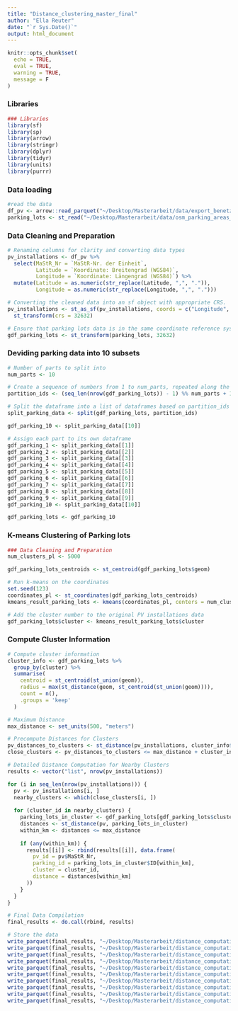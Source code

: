 ```yaml
---
title: "Distance_clustering_master_final"
author: "Ella Reuter"
date: "`r Sys.Date()`"
output: html_document
---
```


```r
knitr::opts_chunk$set(
  echo = TRUE,
  eval = TRUE,
  warning = TRUE,
  message = F
)
```

### Libraries

```r
### Libraries
library(sf)
library(sp)
library(arrow)
library(stringr)
library(dplyr)
library(tidyr)
library(units)
library(purrr)
```

### Data loading

```r
#read the data
df_pv <- arrow::read_parquet("~/Desktop/Masterarbeit/data/export_benetza_pv.parquet")
parking_lots <- st_read("~/Desktop/Masterarbeit/data/osm_parking_areas_in_germany.gpkg")
```


### Data Cleaning and Preparation

```r
# Renaming columns for clarity and converting data types
pv_installations <- df_pv %>%
  select(MaStR_Nr = `MaStR-Nr. der Einheit`, 
         Latitude = `Koordinate: Breitengrad (WGS84)`, 
         Longitude = `Koordinate: Längengrad (WGS84)`) %>%
  mutate(Latitude = as.numeric(str_replace(Latitude, ",", ".")),
         Longitude = as.numeric(str_replace(Longitude, ",", ".")))
```

```r
# Converting the cleaned data into an sf object with appropriate CRS.
pv_installations <- st_as_sf(pv_installations, coords = c("Longitude", "Latitude"), crs = 4326) %>%
  st_transform(crs = 32632) 
```

```r
# Ensure that parking lots data is in the same coordinate reference system (CRS)
gdf_parking_lots <- st_transform(parking_lots, 32632)
```


### Deviding parking data into 10 subsets
```r
# Number of parts to split into
num_parts <- 10
```

```r
# Create a sequence of numbers from 1 to num_parts, repeated along the rows of your dataframe
partition_ids <- (seq_len(nrow(gdf_parking_lots)) - 1) %% num_parts + 1
```

```r
# Split the dataframe into a list of dataframes based on partition_ids
split_parking_data <- split(gdf_parking_lots, partition_ids)
```

```r
gdf_parking_10 <- split_parking_data[[10]]
```

```r
# Assign each part to its own dataframe
gdf_parking_1 <- split_parking_data[[1]]
gdf_parking_2 <- split_parking_data[[2]]
gdf_parking_3 <- split_parking_data[[3]]
gdf_parking_4 <- split_parking_data[[4]]
gdf_parking_5 <- split_parking_data[[5]]
gdf_parking_6 <- split_parking_data[[6]]
gdf_parking_7 <- split_parking_data[[7]]
gdf_parking_8 <- split_parking_data[[8]]
gdf_parking_9 <- split_parking_data[[9]]
gdf_parking_10 <- split_parking_data[[10]]
```

```r
gdf_parking_lots <- gdf_parking_10
```

### K-means Clustering of Parking lots

```r
### Data Cleaning and Preparation
num_clusters_pl <- 5000
```

```r
gdf_parking_lots_centroids <- st_centroid(gdf_parking_lots$geom)
```

```r
# Run k-means on the coordinates
set.seed(123)
coordinates_pl <- st_coordinates(gdf_parking_lots_centroids)
kmeans_result_parking_lots <- kmeans(coordinates_pl, centers = num_clusters_pl)
```

```r
# Add the cluster number to the original PV installations data
gdf_parking_lots$cluster <- kmeans_result_parking_lots$cluster 
```

### Compute Cluster Information
```r
# Compute cluster information 
cluster_info <- gdf_parking_lots %>% 
  group_by(cluster) %>% 
  summarise(
    centroid = st_centroid(st_union(geom)),
    radius = max(st_distance(geom, st_centroid(st_union(geom)))),
    count = n(),
    .groups = 'keep'  
  )
```

```r
# Maximum Distance
max_distance <- set_units(500, "meters") 
```

```r
# Precompute Distances for Clusters
pv_distances_to_clusters <- st_distance(pv_installations, cluster_info$centroid)
close_clusters <- pv_distances_to_clusters <= max_distance + cluster_info$radius
```

```r
# Detailed Distance Computation for Nearby Clusters
results <- vector("list", nrow(pv_installations))

for (i in seq_len(nrow(pv_installations))) {
  pv <- pv_installations[i, ]
  nearby_clusters <- which(close_clusters[i, ])
  
  for (cluster_id in nearby_clusters) {
    parking_lots_in_cluster <- gdf_parking_lots[gdf_parking_lots$cluster == cluster_id, ]
    distances <- st_distance(pv, parking_lots_in_cluster)
    within_km <- distances <= max_distance
    
    if (any(within_km)) {
      results[[i]] <- rbind(results[[i]], data.frame(
        pv_id = pv$MaStR_Nr,
        parking_id = parking_lots_in_cluster$ID[within_km],
        cluster = cluster_id,
        distance = distances[within_km]
      ))
    }
  }
}

```

```r
# Final Data Compilation
final_results <- do.call(rbind, results)
```

```r
# Store the data
write_parquet(final_results, "~/Desktop/Masterarbeit/distance_computations/pv_to_parking_distance_1.parquet")
write_parquet(final_results, "~/Desktop/Masterarbeit/distance_computations/pv_to_parking_distance_2.parquet")
write_parquet(final_results, "~/Desktop/Masterarbeit/distance_computations/pv_to_parking_distance_3.parquet")
write_parquet(final_results, "~/Desktop/Masterarbeit/distance_computations/pv_to_parking_distance_4.parquet")
write_parquet(final_results, "~/Desktop/Masterarbeit/distance_computations/pv_to_parking_distance_5.parquet")
write_parquet(final_results, "~/Desktop/Masterarbeit/distance_computations/pv_to_parking_distance_6.parquet")
write_parquet(final_results, "~/Desktop/Masterarbeit/distance_computations/pv_to_parking_distance_7.parquet")
write_parquet(final_results, "~/Desktop/Masterarbeit/distance_computations/pv_to_parking_distance_8.parquet")
write_parquet(final_results, "~/Desktop/Masterarbeit/distance_computations/pv_to_parking_distance_9.parquet")
write_parquet(final_results, "~/Desktop/Masterarbeit/distance_computations/pv_to_parking_distance_10.parquet")
```









